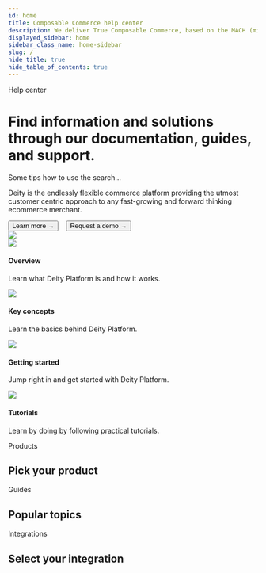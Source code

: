 ```yaml
---
id: home
title: Composable Commerce help center
description: We deliver True Composable Commerce, based on the MACH (microservices, API-first, cloud based, headless) principles, to fulfill your growth ambitions.
displayed_sidebar: home
sidebar_class_name: home-sidebar
slug: /
hide_title: true
hide_table_of_contents: true
---
```



<div className="text-center">
  <Badge>Help center</Badge>
  <h1 className="headline mb20">Find information and solutions through our documentation, guides, and support.</h1>
  <div className="home-search mb100">
    <SearchBar />
    <div className="home-search-description">Some tips how to use the search...</div>
  </div>
</div>

<Card isPadding={false}>
  <div className="flex">
    <CardContent>
      <LogoImg className="logo-content" />
      <div className="mb20">
        <p>
          Deity is the endlessly flexible commerce platform providing the utmost customer centric approach to any
          fast-growing and forward thinking ecommerce merchant.
        </p>
      </div>  
       <Button variant="contained" size="medium" href="/docs/platform">
          Learn more →
       </Button>&nbsp; &nbsp;
      <Button variant="outlined" size="medium" href="https://www.deity.com/contact" target="_blank">
          Request a demo →
       </Button>
    </CardContent>
    <div className="right-big-card">
      <CardContent >
        <img src="/docs/img/composable-commerce.svg"/>
      </CardContent>
    </div>
  </div>
</Card>

<div className="flex mb100 brighten">
  <Card to="/docs/platform">
    <img src="/docs/img/icons/rings.svg" />
    <h4>Overview</h4>
    <p>Learn what Deity Platform is and how it works.</p>
  </Card>
  <Card to="/docs/platform/key-concepts">
    <img src="/docs/img/icons/info.svg" />
    <h4>Key concepts</h4>
    <p>Learn the basics behind Deity Platform.</p>
  </Card>
  <Card to="/docs/platform/getting-started/overview">
    <img src="/docs/img/icons/lightning.svg" />
    <h4>Getting started</h4>
    <p>Jump right in and get started with Deity Platform.</p>
  </Card>  
  <Card to="/docs/platform/support/tutorials">
    <img src="/docs/img/icons/lightbulb.svg" />
    <h4>Tutorials</h4>
    <p>Learn by doing by following practical tutorials.</p>
  </Card>
</div>

<Badge>Products</Badge>
<h2 className="mb20 headline2">Pick your product</h2>


<ProductContent />


<Badge>Guides</Badge>
<h2 className="mb20 headline2">Popular topics</h2>


<PopularContent />

<Badge>Integrations</Badge>
<h2 class="mb20 headline2">Select your integration</h2>


<IntegrationContent />


